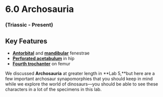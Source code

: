 # 6.0 Archosauria


### (Triassic - Present)


## Key Features



*   **[Antorbital](#9_gracilisuchusskull)** and **[mandibular](#3_alligatormississipiensisskull)** fenestrae
*   **[Perforated acetabulum](#12_alligatormississipiensiship)** in hip
*   **[Fourth trochanter](#13_alligatormississipiensisfemur)** on femur

We discussed **Archosauria** at greater length in **Lab 5,**but here are a few important archosaur synapomorphies that you should keep in mind while we explore the world of dinosaurs—you should be able to see these characters in a lot of the specimens in this lab.

